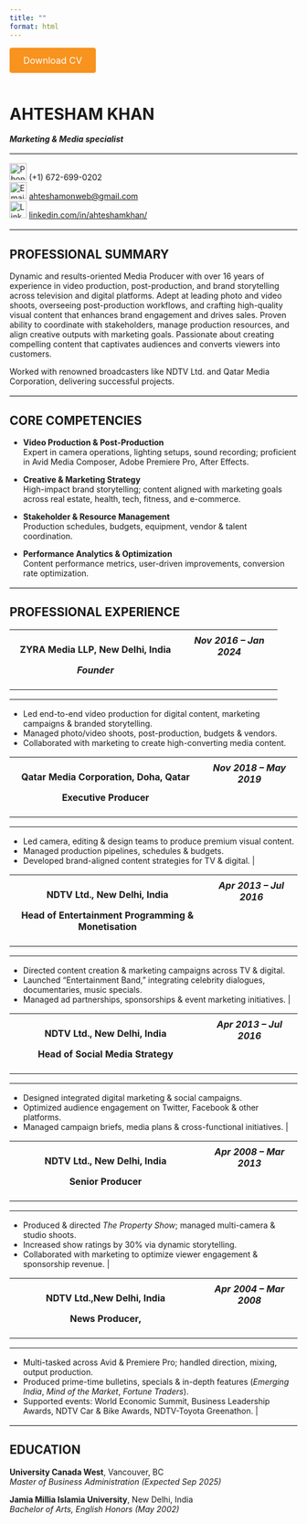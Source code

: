 ```yaml
---
title: ""
format: html
---
```


```{=html}
<style>
/* Orange Download Button */
.download-btn {
  display: inline-block;
  background-color: #f7931e;
  color: #fff !important;
  padding: 0.75rem 1.5rem;
  border-radius: 4px;
  text-decoration: none;
  font-size: 1rem;
  margin-bottom: 1rem;
  border: none;
  cursor: pointer;
}
.download-btn:hover { opacity: 0.9; }

/* Layout & Tables */
table { width:100%; border-collapse: collapse; margin-bottom:1rem; }
th, td { padding:0.5rem; vertical-align:top; }
hr { border:none; border-top:1px solid #e0e0e0; margin:1rem 0; }
</style>
```

<!-- Download Button -->

<a href="images/Ahtesham_CV.pdf" download class="download-btn">Download CV</a>

<!-- Header with Photo, Name, Title -->

# AHTESHAM KHAN

***Marketing & Media specialist***

<hr>

<!-- Contact Info -->

<p><img src="images/Phone_icon.png" alt="Phone" width="30"/> (+1) 672-699-0202<br> <img src="images/email.png" alt="Email" width="30"/> <a href="mailto:ahteshamonweb@gmail.com">ahteshamonweb\@gmail.com</a><br> <img src="images/linkedin.png" alt="LinkedIn" width="30"/> <a href="https://linkedin.com/in/ahteshamkhan/">linkedin.com/in/ahteshamkhan/</a></p>

<hr>

## PROFESSIONAL SUMMARY

Dynamic and results-oriented Media Producer with over 16 years of experience in video production, post-production, and brand storytelling across television and digital platforms. Adept at leading photo and video shoots, overseeing post-production workflows, and crafting high-quality visual content that enhances brand engagement and drives sales. Proven ability to coordinate with stakeholders, manage production resources, and align creative outputs with marketing goals. Passionate about creating compelling content that captivates audiences and converts viewers into customers.

Worked with renowned broadcasters like NDTV Ltd. and Qatar Media Corporation, delivering successful projects.

<hr>

## CORE COMPETENCIES

-   **Video Production & Post-Production**\
    Expert in camera operations, lighting setups, sound recording; proficient in Avid Media Composer, Adobe Premiere Pro, After Effects.

-   **Creative & Marketing Strategy**\
    High-impact brand storytelling; content aligned with marketing goals across real estate, health, tech, fitness, and e-commerce.

-   **Stakeholder & Resource Management**\
    Production schedules, budgets, equipment, vendor & talent coordination.

-   **Performance Analytics & Optimization**\
    Content performance metrics, user-driven improvements, conversion rate optimization.

<hr>

## PROFESSIONAL EXPERIENCE

+------------------------------------------+-----------------------+
| **ZYRA Media LLP**, New Delhi, India     | *Nov 2016 – Jan 2024* |
|                                          |                       |
| *Founder*                                |                       |
+==========================================+=======================+
|                                          |                       |
+------------------------------------------+-----------------------+

-   Led end-to-end video production for digital content, marketing campaigns & branded storytelling.
-   Managed photo/video shoots, post-production, budgets & vendors.
-   Collaborated with marketing to create high-converting media content.

+-----------------------------------------------+-----------------------+
| **Qatar Media Corporation**, Doha, Qatar      | *Nov 2018 – May 2019* |
|                                               |                       |
| Executive Producer                            |                       |
+===============================================+=======================+
|                                               |                       |
+-----------------------------------------------+-----------------------+

-   Led camera, editing & design teams to produce premium visual content.
-   Managed production pipelines, schedules & budgets.
-   Developed brand-aligned content strategies for TV & digital. \|

+--------------------------------------------------+-----------------------+
| **NDTV Ltd.**, New Delhi, India                  | *Apr 2013 – Jul 2016* |
|                                                  |                       |
| Head of Entertainment Programming & Monetisation |                       |
+==================================================+=======================+
|                                                  |                       |
+--------------------------------------------------+-----------------------+

-   Directed content creation & marketing campaigns across TV & digital.
-   Launched “Entertainment Band,” integrating celebrity dialogues, documentaries, music specials.
-   Managed ad partnerships, sponsorships & event marketing initiatives. \|

+-----------------------------------------------+-----------------------+
| **NDTV Ltd.**, New Delhi, India               | *Apr 2013 – Jul 2016* |
|                                               |                       |
| Head of Social Media Strategy                 |                       |
+===============================================+=======================+
|                                               |                       |
+-----------------------------------------------+-----------------------+

-   Designed integrated digital marketing & social campaigns.
-   Optimized audience engagement on Twitter, Facebook & other platforms.
-   Managed campaign briefs, media plans & cross-functional initiatives. \|

+-----------------------------------------------+-----------------------+
| **NDTV Ltd.**, New Delhi, India               | *Apr 2008 – Mar 2013* |
|                                               |                       |
| Senior Producer                               |                       |
+===============================================+=======================+
|                                               |                       |
+-----------------------------------------------+-----------------------+

-   Produced & directed *The Property Show*; managed multi-camera & studio shoots.
-   Increased show ratings by 30% via dynamic storytelling.
-   Collaborated with marketing to optimize viewer engagement & sponsorship revenue. \|

+-----------------------------------------------+-----------------------+
| **NDTV Ltd.**,New Delhi, India                | *Apr 2004 – Mar 2008* |
|                                               |                       |
| News Producer,                                |                       |
+===============================================+=======================+
|                                               |                       |
+-----------------------------------------------+-----------------------+

-   Multi-tasked across Avid & Premiere Pro; handled direction, mixing, output production.
-   Produced prime-time bulletins, specials & in-depth features (*Emerging India*, *Mind of the Market*, *Fortune Traders*).
-   Supported events: World Economic Summit, Business Leadership Awards, NDTV Car & Bike Awards, NDTV-Toyota Greenathon. \|

<hr>

## EDUCATION

**University Canada West**, Vancouver, BC\
*Master of Business Administration (Expected Sep 2025)*

**Jamia Millia Islamia University**, New Delhi, India\
*Bachelor of Arts, English Honors (May 2002)*